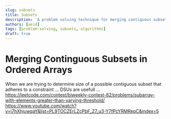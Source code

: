 ```yaml
---
slug: subsets
title: Subsets
description: 'A problem solving technique for merging contiguous subsets in ordered arrays.'
authors: [oeid]
tags: [problem-solving, subsets, algorithms]
draft: true
---
```


# Merging Continguous Subsets in Ordered Arrays
When we are trying to determine size of a possible contiguous subset that adheres to a constraint ... DSUs are usefull ...
https://leetcode.com/contest/biweekly-contest-82/problems/subarray-with-elements-greater-than-varying-threshold/
https://www.youtube.com/watch?v=j7hXhjuwqaY&list=PL9TOCZErLZcPbF_Z7_u3-Y7fPcYRMRepC&index=5